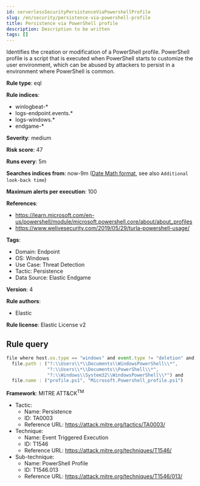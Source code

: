 ```yaml
---
id: serverlessSecurityPersistenceViaPowershellProfile
slug: /en/security/persistence-via-powershell-profile
title: Persistence via PowerShell profile
description: Description to be written
tags: []
---
```


<div id="persistence-via-powershell-profile"></div>

Identifies the creation or modification of a PowerShell profile. PowerShell profile is a script that is executed when PowerShell starts to customize the user environment, which can be abused by attackers to persist in a environment where PowerShell is common.

**Rule type**: eql

**Rule indices**: 

* winlogbeat-*
* logs-endpoint.events.*
* logs-windows.*
* endgame-*

**Severity**: medium

**Risk score**: 47

**Runs every**: 5m

**Searches indices from**: now-9m ([Date Math format](((ref))/common-options.html#date-math), see also <DocLink id="serverlessSecurityRulesUiCreate" section="set-the-rules-schedule">`Additional look-back time`</DocLink>)

**Maximum alerts per execution**: 100

**References**: 

* https://learn.microsoft.com/en-us/powershell/module/microsoft.powershell.core/about/about_profiles
* https://www.welivesecurity.com/2019/05/29/turla-powershell-usage/

**Tags**: 

* Domain: Endpoint
* OS: Windows
* Use Case: Threat Detection
* Tactic: Persistence
* Data Source: Elastic Endgame

**Version**: 4

**Rule authors**: 

* Elastic

**Rule license**: Elastic License v2

## Rule query

```js
file where host.os.type == "windows" and event.type != "deletion" and
  file.path : ("?:\\Users\\*\\Documents\\WindowsPowerShell\\*",
               "?:\\Users\\*\\Documents\\PowerShell\\*",
               "?:\\Windows\\System32\\WindowsPowerShell\\*") and
  file.name : ("profile.ps1", "Microsoft.Powershell_profile.ps1")

```

**Framework**: MITRE ATT&CK<sup>TM</sup>

* Tactic:
    * Name: Persistence
    * ID: TA0003
    * Reference URL: https://attack.mitre.org/tactics/TA0003/
* Technique:
    * Name: Event Triggered Execution
    * ID: T1546
    * Reference URL: https://attack.mitre.org/techniques/T1546/
* Sub-technique:
    * Name: PowerShell Profile
    * ID: T1546.013
    * Reference URL: https://attack.mitre.org/techniques/T1546/013/

